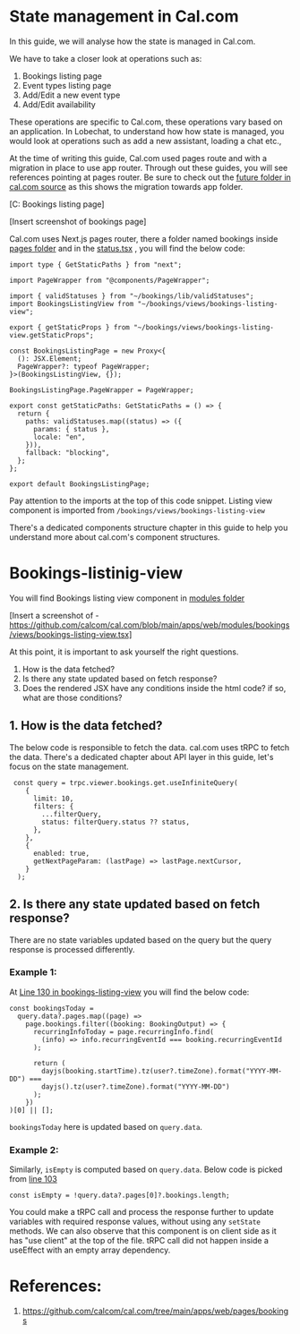 # State management in Cal.com

In this guide, we will analyse how the state is managed in Cal.com.

We have to take a closer look at operations such as:
1. Bookings listing page
2. Event types listing page
3. Add/Edit a new event type
4. Add/Edit availability

These operations are specific to Cal.com, these operations vary based on an application. 
In Lobechat, to understand how how state is managed, you would look at operations such as add a new 
assistant, loading a chat etc.,

At the time of writing this guide, Cal.com used pages route and with a migration in place to use 
app router. Through out these guides, you will see references pointing at pages router. Be sure to check 
out the [future folder in cal.com source](https://github.com/calcom/cal.com/tree/main/apps/web/app/future)
as this shows the migration towards app folder. 

[C: Bookings listing page]

[Insert screenshot of bookings page]

Cal.com uses Next.js pages router, there a folder named bookings inside [pages folder](https://github.com/calcom/cal.com/tree/main/apps/web/pages/bookings)
and in the [status.tsx](https://github.com/calcom/cal.com/blob/main/apps/web/pages/bookings/%5Bstatus%5D.tsx)
, you will find the below code:

```
import type { GetStaticPaths } from "next";

import PageWrapper from "@components/PageWrapper";

import { validStatuses } from "~/bookings/lib/validStatuses";
import BookingsListingView from "~/bookings/views/bookings-listing-view";

export { getStaticProps } from "~/bookings/views/bookings-listing-view.getStaticProps";

const BookingsListingPage = new Proxy<{
  (): JSX.Element;
  PageWrapper?: typeof PageWrapper;
}>(BookingsListingView, {});

BookingsListingPage.PageWrapper = PageWrapper;

export const getStaticPaths: GetStaticPaths = () => {
  return {
    paths: validStatuses.map((status) => ({
      params: { status },
      locale: "en",
    })),
    fallback: "blocking",
  };
};

export default BookingsListingPage;
```

Pay attention to the imports at the top of this code snippet. Listing view component is imported from
`/bookings/views/bookings-listing-view`

There's a dedicated components structure chapter in this guide to help you understand more about 
cal.com's component structures.

# Bookings-listinig-view

You will find Bookings listing view component in [modules folder](https://github.com/calcom/cal.com/blob/main/apps/web/modules/bookings/views/bookings-listing-view.tsx)

[Insert a screenshot of - https://github.com/calcom/cal.com/blob/main/apps/web/modules/bookings/views/bookings-listing-view.tsx]

At this point, it is important to ask yourself the right questions.

1. How is the data fetched?
2. Is there any state updated based on fetch response?
3. Does the rendered JSX have any conditions inside the html code? if so, what are those conditions?

## 1. How is the data fetched?

The below code is responsible to fetch the data. cal.com uses tRPC to fetch the data. There's a 
dedicated chapter about API layer in this guide, let's focus on the state management.

```
 const query = trpc.viewer.bookings.get.useInfiniteQuery(
    {
      limit: 10,
      filters: {
        ...filterQuery,
        status: filterQuery.status ?? status,
      },
    },
    {
      enabled: true,
      getNextPageParam: (lastPage) => lastPage.nextCursor,
    }
  );
``` 
## 2. Is there any state updated based on fetch response?

There are no state variables updated based on the query but the query response is processed differently.

### Example 1:
At [Line 130 in bookings-listing-view](https://github.com/calcom/cal.com/blob/main/apps/web/modules/bookings/views/bookings-listing-view.tsx#L130C3-L142C16)
you will find the below code:

```
const bookingsToday =
  query.data?.pages.map((page) =>
    page.bookings.filter((booking: BookingOutput) => {
      recurringInfoToday = page.recurringInfo.find(
        (info) => info.recurringEventId === booking.recurringEventId
      );

      return (
        dayjs(booking.startTime).tz(user?.timeZone).format("YYYY-MM-DD") ===
        dayjs().tz(user?.timeZone).format("YYYY-MM-DD")
      );
    })
)[0] || [];
```

`bookingsToday` here is updated based on `query.data`.

### Example 2:

Similarly, `isEmpty` is computed based on `query.data`. Below code is picked from [line 103](https://github.com/calcom/cal.com/blob/main/apps/web/modules/bookings/views/bookings-listing-view.tsx#L103C3-L103C58)

```
const isEmpty = !query.data?.pages[0]?.bookings.length;
```

You could make a tRPC call and process the response further to update variables with required response values,
without using any `setState` methods. We can also observe that this component is on client side as it has 
"use client" at the top of the file. tRPC call did not happen inside a useEffect with an empty array dependency.

# References:
1. https://github.com/calcom/cal.com/tree/main/apps/web/pages/bookings